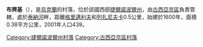 {{coord|49|19|8|N|26|1|46|E|scale:30000|display=title}}

'''布齊基'''（{{lang-uk|Буцики}}），是[[烏克蘭|烏克蘭]]的村落，位於該國西部[[捷爾諾波爾州|捷爾諾波爾州]]，由[[古西亞京區|古西亞京區]]負責管轄，處於[[泰納河|泰納河]]畔，距離[[格里邁利夫|格里邁利夫]]和[[列扎尼夫卡|列扎尼夫卡]]0.5公里，始建於1600年，面積0.38平方公里，2001年人口439。

{{DEFAULTSORT:Буцики}}
[[Category:捷爾諾波爾州村落|Category:捷爾諾波爾州村落]]
[[Category:古西亞京區村落|Category:古西亞京區村落]]


{{Ternopil-geo-stub}}